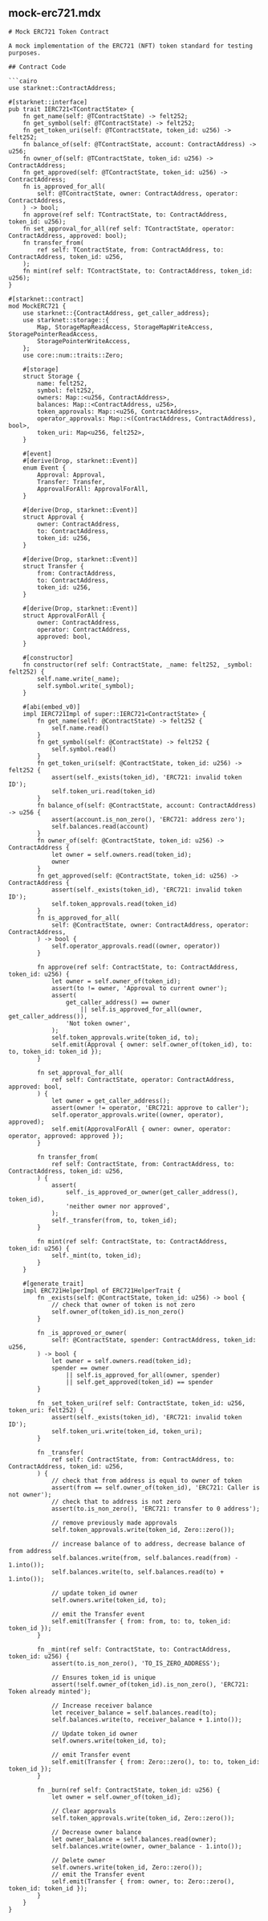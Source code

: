## mock-erc721.mdx

```mdx
# Mock ERC721 Token Contract

A mock implementation of the ERC721 (NFT) token standard for testing purposes.

## Contract Code

```cairo
use starknet::ContractAddress;

#[starknet::interface]
pub trait IERC721<TContractState> {
    fn get_name(self: @TContractState) -> felt252;
    fn get_symbol(self: @TContractState) -> felt252;
    fn get_token_uri(self: @TContractState, token_id: u256) -> felt252;
    fn balance_of(self: @TContractState, account: ContractAddress) -> u256;
    fn owner_of(self: @TContractState, token_id: u256) -> ContractAddress;
    fn get_approved(self: @TContractState, token_id: u256) -> ContractAddress;
    fn is_approved_for_all(
        self: @TContractState, owner: ContractAddress, operator: ContractAddress,
    ) -> bool;
    fn approve(ref self: TContractState, to: ContractAddress, token_id: u256);
    fn set_approval_for_all(ref self: TContractState, operator: ContractAddress, approved: bool);
    fn transfer_from(
        ref self: TContractState, from: ContractAddress, to: ContractAddress, token_id: u256,
    );
    fn mint(ref self: TContractState, to: ContractAddress, token_id: u256);
}

#[starknet::contract]
mod MockERC721 {
    use starknet::{ContractAddress, get_caller_address};
    use starknet::storage::{
        Map, StorageMapReadAccess, StorageMapWriteAccess, StoragePointerReadAccess,
        StoragePointerWriteAccess,
    };
    use core::num::traits::Zero;

    #[storage]
    struct Storage {
        name: felt252,
        symbol: felt252,
        owners: Map::<u256, ContractAddress>,
        balances: Map::<ContractAddress, u256>,
        token_approvals: Map::<u256, ContractAddress>,
        operator_approvals: Map::<(ContractAddress, ContractAddress), bool>,
        token_uri: Map<u256, felt252>,
    }

    #[event]
    #[derive(Drop, starknet::Event)]
    enum Event {
        Approval: Approval,
        Transfer: Transfer,
        ApprovalForAll: ApprovalForAll,
    }

    #[derive(Drop, starknet::Event)]
    struct Approval {
        owner: ContractAddress,
        to: ContractAddress,
        token_id: u256,
    }

    #[derive(Drop, starknet::Event)]
    struct Transfer {
        from: ContractAddress,
        to: ContractAddress,
        token_id: u256,
    }

    #[derive(Drop, starknet::Event)]
    struct ApprovalForAll {
        owner: ContractAddress,
        operator: ContractAddress,
        approved: bool,
    }

    #[constructor]
    fn constructor(ref self: ContractState, _name: felt252, _symbol: felt252) {
        self.name.write(_name);
        self.symbol.write(_symbol);
    }

    #[abi(embed_v0)]
    impl IERC721Impl of super::IERC721<ContractState> {
        fn get_name(self: @ContractState) -> felt252 {
            self.name.read()
        }
        fn get_symbol(self: @ContractState) -> felt252 {
            self.symbol.read()
        }
        fn get_token_uri(self: @ContractState, token_id: u256) -> felt252 {
            assert(self._exists(token_id), 'ERC721: invalid token ID');
            self.token_uri.read(token_id)
        }
        fn balance_of(self: @ContractState, account: ContractAddress) -> u256 {
            assert(account.is_non_zero(), 'ERC721: address zero');
            self.balances.read(account)
        }
        fn owner_of(self: @ContractState, token_id: u256) -> ContractAddress {
            let owner = self.owners.read(token_id);
            owner
        }
        fn get_approved(self: @ContractState, token_id: u256) -> ContractAddress {
            assert(self._exists(token_id), 'ERC721: invalid token ID');
            self.token_approvals.read(token_id)
        }
        fn is_approved_for_all(
            self: @ContractState, owner: ContractAddress, operator: ContractAddress,
        ) -> bool {
            self.operator_approvals.read((owner, operator))
        }

        fn approve(ref self: ContractState, to: ContractAddress, token_id: u256) {
            let owner = self.owner_of(token_id);
            assert(to != owner, 'Approval to current owner');
            assert(
                get_caller_address() == owner
                    || self.is_approved_for_all(owner, get_caller_address()),
                'Not token owner',
            );
            self.token_approvals.write(token_id, to);
            self.emit(Approval { owner: self.owner_of(token_id), to: to, token_id: token_id });
        }

        fn set_approval_for_all(
            ref self: ContractState, operator: ContractAddress, approved: bool,
        ) {
            let owner = get_caller_address();
            assert(owner != operator, 'ERC721: approve to caller');
            self.operator_approvals.write((owner, operator), approved);
            self.emit(ApprovalForAll { owner: owner, operator: operator, approved: approved });
        }

        fn transfer_from(
            ref self: ContractState, from: ContractAddress, to: ContractAddress, token_id: u256,
        ) {
            assert(
                self._is_approved_or_owner(get_caller_address(), token_id),
                'neither owner nor approved',
            );
            self._transfer(from, to, token_id);
        }

        fn mint(ref self: ContractState, to: ContractAddress, token_id: u256) {
            self._mint(to, token_id);
        }
    }

    #[generate_trait]
    impl ERC721HelperImpl of ERC721HelperTrait {
        fn _exists(self: @ContractState, token_id: u256) -> bool {
            // check that owner of token is not zero
            self.owner_of(token_id).is_non_zero()
        }

        fn _is_approved_or_owner(
            self: @ContractState, spender: ContractAddress, token_id: u256,
        ) -> bool {
            let owner = self.owners.read(token_id);
            spender == owner
                || self.is_approved_for_all(owner, spender)
                || self.get_approved(token_id) == spender
        }

        fn _set_token_uri(ref self: ContractState, token_id: u256, token_uri: felt252) {
            assert(self._exists(token_id), 'ERC721: invalid token ID');
            self.token_uri.write(token_id, token_uri);
        }

        fn _transfer(
            ref self: ContractState, from: ContractAddress, to: ContractAddress, token_id: u256,
        ) {
            // check that from address is equal to owner of token
            assert(from == self.owner_of(token_id), 'ERC721: Caller is not owner');
            // check that to address is not zero
            assert(to.is_non_zero(), 'ERC721: transfer to 0 address');

            // remove previously made approvals
            self.token_approvals.write(token_id, Zero::zero());

            // increase balance of to address, decrease balance of from address
            self.balances.write(from, self.balances.read(from) - 1.into());
            self.balances.write(to, self.balances.read(to) + 1.into());

            // update token_id owner
            self.owners.write(token_id, to);

            // emit the Transfer event
            self.emit(Transfer { from: from, to: to, token_id: token_id });
        }

        fn _mint(ref self: ContractState, to: ContractAddress, token_id: u256) {
            assert(to.is_non_zero(), 'TO_IS_ZERO_ADDRESS');

            // Ensures token_id is unique
            assert(!self.owner_of(token_id).is_non_zero(), 'ERC721: Token already minted');

            // Increase receiver balance
            let receiver_balance = self.balances.read(to);
            self.balances.write(to, receiver_balance + 1.into());

            // Update token_id owner
            self.owners.write(token_id, to);

            // emit Transfer event
            self.emit(Transfer { from: Zero::zero(), to: to, token_id: token_id });
        }

        fn _burn(ref self: ContractState, token_id: u256) {
            let owner = self.owner_of(token_id);

            // Clear approvals
            self.token_approvals.write(token_id, Zero::zero());

            // Decrease owner balance
            let owner_balance = self.balances.read(owner);
            self.balances.write(owner, owner_balance - 1.into());

            // Delete owner
            self.owners.write(token_id, Zero::zero());
            // emit the Transfer event
            self.emit(Transfer { from: owner, to: Zero::zero(), token_id: token_id });
        }
    }
}